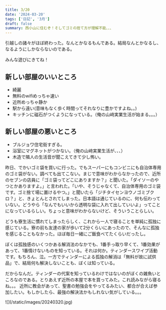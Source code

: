 ```yaml
---
title: 3/20
date: '2024-03-20'
tags: ['日記', '3月']
draft: false
summary: 西小山に住むぞ！そしてゴミの捨て方が理解不能、、、
---
```

引越しの諸々がほぼ終わった。なんとかなるもんである。結局なんとかなるし、なるようにしかならないのである。

みんな遊びにきてね！

## 新しい部屋のいいところ
- 綺麗
- 無料のwifiめっちゃ速い
- 近所めっちゃ静か
- 駅から遠い(意味もなく歩く時間ってそれなりに豊かですよね。。)
- キッチンに磁石がつくようになっている。（俺の山﨑実業生活が始まる。。。）
## 新しい部屋の悪いところ
- ブルジョワ住宅街すぎる。
- 浴室にマグネットがつかない。（俺の山﨑実業生活が、、、）
- 木造で隣人の生活音が聞こえてきて少し怖い。

昨日、でかいゴミ袋を買いに行った。でもスーパーにもコンビニにも自治体専用のゴミ袋がない。調べても出てこない。まじで意味がわからなかったので、近所のセブンの店員に「ゴミ袋ってどこにありますか？」と聞いた。「ダイソーのやつとかありますよ。」と言われた。「いや、そうじゃなくて、自治体専用のゴミ袋です。ゴミ捨て場に置けるやつ。」と聞いたら「ジチタイセンヨウノゴミブクロ？」と、きょとんとされてしまった。日本語は通じているのに、何も伝わっていない。どうやら「なんでもいいから透明な袋に入れて出していいよ」ってことになっているらしい。ちょっと意味がわからないけど、そういうことらしい。

どうも寮生活に慣れてしまったらしく、これから一人で寝ることを単純に孤独に感じている。寮の前も友達の家が歩いて2分くらいにあったので、そんなに孤独を感じることもなかった。ほぼ毎日一緒にご飯食べてたくらいだったし。

ぼくは孤独感のいくつかある解消法のなかでも、1番手っ取り早くて、1番効果があって、1番情けないものを知っている。それは何か。ティンダースワイプ活動です。もちろん、泣。一方でティンダーによる孤独の解消は「無料が故に試供品」で、結局何も解決しないことも、ぼくは知っている。

だからなんだ。ティンダーの代案を知っているわけではないのがぼくの雑魚いところなのである。とりあえず近所の本屋で本を買ってみた。これ読みながら寝るね。。。
近所に教会があって、聖書の勉強会をやってるみたい、都合が合えば参加したい。もしかしたら、最強の解決法かもしれない気がしている。。。
<div class="w-auto h-full">
    ![](/static/images/20240320.jpg)
</div>
